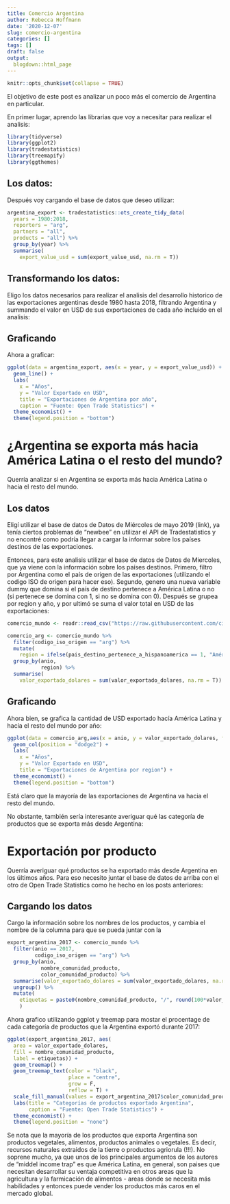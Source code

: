 ```yaml
---
title: Comercio Argentina
author: Rebecca Hoffmann
date: '2020-12-07'
slug: comercio-argentina
categories: []
tags: []
draft: false
output:
  blogdown::html_page
---
```


```r
knitr::opts_chunk$set(collapse = TRUE)
```

El objetivo de este post es analizar un poco más el comercio de Argentina en particular. 

En primer lugar, aprendo las librarias que voy a necesitar para realizar el analisis:

```r
library(tidyverse)
library(ggplot2)
library(tradestatistics)
library(treemapify)
library(ggthemes)
```

## Los datos:
Después voy cargando el base de datos que deseo utilizar:
```r
argentina_export <- tradestatistics::ots_create_tidy_data(
  years = 1980:2018, 
  reporters = "arg",
  partners = "all",
  products = "all") %>%
  group_by(year) %>%
  summarise(
    export_value_usd = sum(export_value_usd, na.rm = T))
```

## Transformando los datos:
Eligo los datos necesarios para realizar el analisis del desarrollo historico de las exportaciones argentinas desde 1980 hasta 2018, filtrando Argentina y summando el valor en USD de sus exportaciones de cada año incluido en el analisis:


## Graficando
Ahora a graficar: 
```r
ggplot(data = argentina_export, aes(x = year, y = export_value_usd)) +
  geom_line() +
  labs(
    x = "Años",
    y = "Valor Exportado en USD",
    title = "Exportaciones de Argentina por año",
    caption = "Fuente: Open Trade Statistics") +
  theme_economist() +
  theme(legend.position = "bottom")
```

# ¿Argentina se exporta más hacia América Latina o el resto del mundo?
Querría analizar si en Argentina se exporta más hacia América Latina o hacia el resto del mundo.

## Los datos
Eligí utilizar el base de datos de Datos de Miércoles de mayo 2019 (link), ya tenía ciertos problemas de "newbee" en utilizar el API de Tradestatistics y no encontré como podría llegar a cargar la informar sobre los países destinos de las exportaciones. 

Entonces, para este analisis utilizar el base de datos de Datos de Miercoles, que ya viene con la información sobre los países destinos. Primero, filtro por Argentina como el país de origen de las exportaciones (utilizando el codigo ISO de origen para hacer eso). Segundo, genero una nueva variable dummy que domina si el país de destino pertenece a América Latina o no (si pertenece se domina con 1, si no se domina con 0). Después se grupea por region y año, y por ultimó se suma el valor total en USD de las exportaciones:

```r
comercio_mundo <- readr::read_csv("https://raw.githubusercontent.com/cienciadedatos/datos-de-miercoles/master/datos/2019/2019-05-01/comercio_hispanoamerica_mundo_agregado.csv") 

comercio_arg <- comercio_mundo %>% 
  filter(codigo_iso_origen == "arg") %>%
  mutate(
    region = ifelse(pais_destino_pertenece_a_hispanoamerica == 1, "América Latina", "Resto del mundo")) %>%
  group_by(anio, 
           region) %>%
  summarise(
    valor_exportado_dolares = sum(valor_exportado_dolares, na.rm = T))
```

## Graficando
Ahora bien, se grafica la cantidad de USD exportado hacía América Latina y hacía el resto del mundo por año:

```r
ggplot(data = comercio_arg,aes(x = anio, y = valor_exportado_dolares, fill = region)) +
  geom_col(position = "dodge2") +
  labs(
    x = "Años",
    y = "Valor Exportado en USD",
    title = "Exportaciones de Argentina por region") +
  theme_economist() +
  theme(legend.position = "bottom")
```

Está claro que la mayoría de las exportaciones de Argentina va hacia el resto del mundo.

No obstante, también sería interesante averiguar qué las categoría de productos que se exporta más desde Argentina:

# Exportación por producto
Querría averiguar qué productos se ha exportado más desde Argentina en los últimos años. Para eso necesito juntar el base de datos de arriba con el otro de Open Trade Statistics como he hecho en los posts anteriores: 

## Cargando los datos
Cargo la información sobre los nombres de los productos, y cambia el nombre de la columna para que se pueda juntar con la
```r

export_argentina_2017 <- comercio_mundo %>%
  filter(anio == 2017, 
         codigo_iso_origen == "arg") %>%
  group_by(anio, 
           nombre_comunidad_producto,
           color_comunidad_producto) %>%
  summarise(valor_exportado_dolares = sum(valor_exportado_dolares, na.rm = T)) %>%
  ungroup() %>%
  mutate(
    etiquetas = paste0(nombre_comunidad_producto, "/", round(100*valor_exportado_dolares/sum(valor_exportado_dolares), 2), "%")
    )
```

Ahora grafico utilizando ggplot y treemap para mostar el procentage de cada categoría de productos que la Argentina exportó durante 2017:
```r
ggplot(export_argentina_2017, aes(
  area = valor_exportado_dolares, 
  fill = nombre_comunidad_producto,
  label = etiquetas)) +
  geom_treemap() +
  geom_treemap_text(color = "black",
                    place = "centre",
                    grow = F,
                    reflow = T) +
  scale_fill_manual(values = export_argentina_2017$color_comunidad_producto) +
  labs(title = "Categorías de productos exportado Argentina",
       caption = "Fuente: Open Trade Statistics") +
  theme_economist() +
  theme(legend.position = "none")
```
Se nota que la mayoría de los productos que exporta Argentina son productos vegetales, alimentos, productos animales o vegetales. Es decir, recursos naturales extraidos de la tierre o productos agriorula (!!!). No soprene mucho, ya que unos de los principales argumentos de los autores de "middel income trap" es que América Latina, en general, son paises que necesitan desarrollar su ventaja competitiva en otros areas que la agricultura y la farmicación de alimentos - areas donde se necesita más habilidades y entonces puede vender los productos más caros en el mercado global. 
